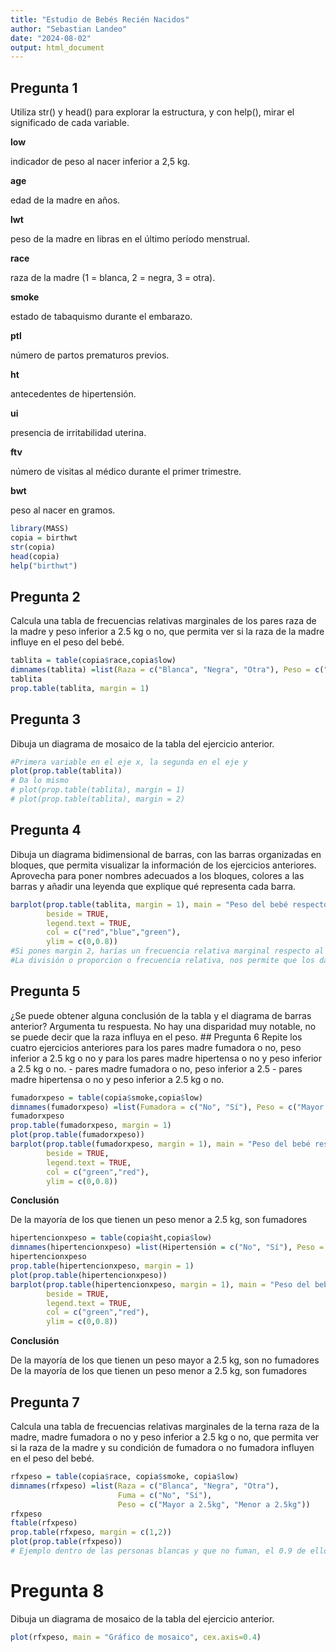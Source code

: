 ```yaml
---
title: "Estudio de Bebés Recién Nacidos"
author: "Sebastian Landeo"
date: "2024-08-02"
output: html_document
---
```


## Pregunta 1
Utiliza str() y head() para explorar la estructura, y con help(), mirar el significado de cada variable.

**low**

indicador de peso al nacer inferior a 2,5 kg.

**age**

edad de la madre en años.

**lwt**

peso de la madre en libras en el último período menstrual.

**race**

raza de la madre (1 = blanca, 2 = negra, 3 = otra).

**smoke**

estado de tabaquismo durante el embarazo.

**ptl**

número de partos prematuros previos.

**ht**

antecedentes de hipertensión.

**ui**

presencia de irritabilidad uterina.

**ftv**

número de visitas al médico durante el primer trimestre.

**bwt**

peso al nacer en gramos.

```r
library(MASS)
copia = birthwt
str(copia)
head(copia)
help("birthwt")
```
## Pregunta 2
Calcula una tabla de frecuencias relativas marginales de los pares raza de la madre y peso inferior a 2.5 kg
o no, que permita ver si la raza de la madre influye en el peso del bebé.
```r
tablita = table(copia$race,copia$low)
dimnames(tablita) =list(Raza = c("Blanca", "Negra", "Otra"), Peso = c("Mayor a 2.5kg", "Menor a 2.5kg"))
tablita
prop.table(tablita, margin = 1)
```
## Pregunta 3
Dibuja un diagrama de mosaico de la tabla del ejercicio anterior.
```r
#Primera variable en el eje x, la segunda en el eje y
plot(prop.table(tablita))
# Da lo mismo
# plot(prop.table(tablita), margin = 1)
# plot(prop.table(tablita), margin = 2)
```
## Pregunta 4
Dibuja un diagrama bidimensional de barras, con las barras organizadas en bloques, que permita visualizar
la información de los ejercicios anteriores. Aprovecha para poner nombres adecuados a los bloques, colores
a las barras y añadir una leyenda que explique qué representa cada barra.
```r
barplot(prop.table(tablita, margin = 1), main = "Peso del bebé respecto a la raza",
        beside = TRUE,
        legend.text = TRUE,
        col = c("red","blue","green"),
        ylim = c(0,0.8))
#Si pones margin 2, harías un frecuencia relativa marginal respecto al peso, y no a la raza que es lo que te piden
#La división o proporcion o frecuencia relativa, nos permite que los datos entre si no sean tan equidistantes
```
## Pregunta 5
¿Se puede obtener alguna conclusión de la tabla y el diagrama de barras anterior? Argumenta tu respuesta.
No hay una disparidad muy notable, no se puede decir que la raza influya en el peso.
## Pregunta 6
Repite los cuatro ejercicios anteriores para los pares madre fumadora o no, peso inferior a 2.5 kg o no y para
los pares madre hipertensa o no y peso inferior a 2.5 kg o no.
- pares madre fumadora o no, peso inferior a 2.5
- pares madre hipertensa o no y peso inferior a 2.5 kg o no.
```r
fumadorxpeso = table(copia$smoke,copia$low)
dimnames(fumadorxpeso) =list(Fumadora = c("No", "Sí"), Peso = c("Mayor a 2.5kg", "Menor a 2.5kg"))
fumadorxpeso
prop.table(fumadorxpeso, margin = 1)
plot(prop.table(fumadorxpeso))
barplot(prop.table(fumadorxpeso, margin = 1), main = "Peso del bebé respecto a fumar",
        beside = TRUE,
        legend.text = TRUE,
        col = c("green","red"),
        ylim = c(0,0.8))
```
**Conclusión**

De la mayoría de los que tienen un peso menor a 2.5 kg, son fumadores

```r
hipertencionxpeso = table(copia$ht,copia$low)
dimnames(hipertencionxpeso) =list(Hipertensión = c("No", "Sí"), Peso = c("Mayor a 2.5kg", "Menor a 2.5kg"))
hipertencionxpeso
prop.table(hipertencionxpeso, margin = 1)
plot(prop.table(hipertencionxpeso))
barplot(prop.table(hipertencionxpeso, margin = 1), main = "Peso del bebé respecto a la hipertensión",
        beside = TRUE,
        legend.text = TRUE,
        col = c("green","red"),
        ylim = c(0,0.8))
```
**Conclusión**

De la mayoría de los que tienen un peso mayor a 2.5 kg, son no fumadores
De la mayoría de los que tienen un peso menor a 2.5 kg, son fumadores

## Pregunta 7
Calcula una tabla de frecuencias relativas marginales de la terna raza de la madre, madre fumadora o no y peso inferior a 2.5 kg o no, que permita ver si la raza de la madre y su condición de fumadora o no fumadora influyen en el peso del bebé.
```r
rfxpeso = table(copia$race, copia$smoke, copia$low)
dimnames(rfxpeso) =list(Raza = c("Blanca", "Negra", "Otra"),
                        Fuma = c("No", "Sí"), 
                        Peso = c("Mayor a 2.5kg", "Menor a 2.5kg"))
rfxpeso
ftable(rfxpeso)
prop.table(rfxpeso, margin = c(1,2))
plot(prop.table(rfxpeso))
# Ejemplo dentro de las personas blancas y que no fuman, el 0.9 de ellos tiene un peso mayor a 2.5
```
# Pregunta 8
Dibuja un diagrama de mosaico de la tabla del ejercicio anterior.
```r
plot(rfxpeso, main = "Gráfico de mosaico", cex.axis=0.4)
```

